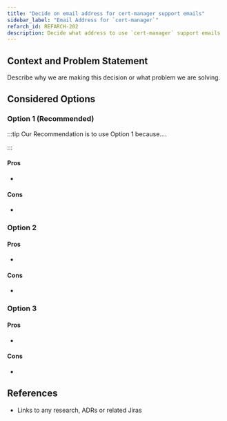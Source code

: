 ```yaml
---
title: "Decide on email address for cert-manager support emails"
sidebar_label: "Email Address for `cert-manager`"
refarch_id: REFARCH-202
description: Decide what address to use `cert-manager` support emails
---
```


## Context and Problem Statement

Describe why we are making this decision or what problem we are solving.

## Considered Options

### Option 1 (Recommended)

:::tip Our Recommendation is to use Option 1 because....

:::

#### Pros

-

#### Cons

-

### Option 2

#### Pros

-

#### Cons

-

### Option 3

#### Pros

-

#### Cons

-

## References

- Links to any research, ADRs or related Jiras
